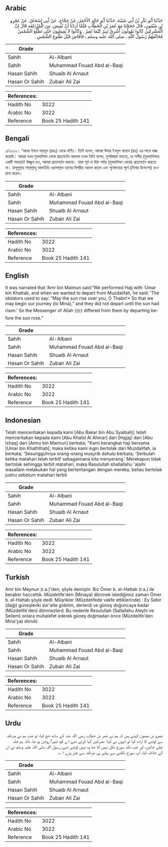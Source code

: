## Arabic


<div dir="rtl" lang="ar" style={{fontSize:'larger',backgroundColor:'#f8f9fa',padding:20}}>
حَدَّثَنَا أَبُو بَكْرِ بْنُ أَبِي شَيْبَةَ، حَدَّثَنَا أَبُو خَالِدٍ الأَحْمَرُ، عَنْ حَجَّاجٍ، عَنْ أَبِي إِسْحَاقَ، عَنْ عَمْرِو بْنِ مَيْمُونٍ، قَالَ حَجَجْنَا مَعَ عُمَرَ بْنِ الْخَطَّابِ فَلَمَّا أَرَدْنَا أَنْ نُفِيضَ، مِنَ الْمُزْدَلِفَةِ قَالَ إِنَّ الْمُشْرِكِينَ كَانُوا يَقُولُونَ أَشْرِقْ ثَبِيرُ كَيْمَا نُغِيرُ ‏.‏ وَكَانُوا لاَ يُفِيضُونَ حَتَّى تَطْلُعَ الشَّمْسُ فَخَالَفَهُمْ رَسُولُ اللَّهِ ـ صلى الله عليه وسلم ـ فَأَفَاضَ قَبْلَ طُلُوعِ الشَّمْسِ ‏.‏
</div>
<div style={{backgroundColor:'#f8f9fa',padding:20, marginBottom: 10}}><table> <thead> <tr> <th>Grade</th> <th></th> </tr> </thead> <tbody> <tr><td>Sahih</td><td>Al-Albani</td></tr><tr><td>Sahih</td><td>Muhammad Fouad Abd al-Baqi</td></tr><tr><td>Hasan Sahih</td><td>Shuaib Al Arnaut</td></tr><tr><td>Hasan Or Sahih</td><td>Zubair Ali Zai</td></tr></tbody></table><table> <thead> <tr> <th>References:</th> <th></th> </tr> </thead> <tbody><tr><td>Hadith No</td><td>3022</td></tr><tr><td>Arabic No</td><td>3022</td></tr><tr><td>Reference</td><td>Book 25 Hadith 141</td></tr></tbody></table></div>

## Bengali


<div dir="ltr" lang="bn" style={{fontSize:'larger',backgroundColor:'#f8f9fa',padding:20}}>
১/৩০২২। ‘আমর ইবনে মায়মুন (রহঃ) থেকে বর্ণিত। তিনি বলেন, আমরা উমার ইবনুল খাত্তাব (রাঃ) এর সাথে হজ্জ করেছি। আমরা যখন মুযদালিফা থেকে প্রত্যাবর্তন করলাম তখন তিনি বলেন, মুশরিকরা বলতো, হে সাবীর (মুযদালিফার একটি পাহাড়)! উজ্জ্বল হও, আমরা প্রত্যাবর্তন করবো। তারা সূর্য না উঠা পর্যন্ত (মুযদালিফা থেকে) প্রত্যাবর্তন করতো না। রাসূলুল্লাহ সাল্লাল্লাহু আলাইহি ওয়াসাল্লাম তাদের বিপরীত আমল করেন এবং সূর্যোদয়ের পূর্বে (মিনার উদ্দেশ্যে) রওয়ানা করেন।
</div>
<div style={{backgroundColor:'#f8f9fa',padding:20, marginBottom: 10}}><table> <thead> <tr> <th>Grade</th> <th></th> </tr> </thead> <tbody> <tr><td>Sahih</td><td>Al-Albani</td></tr><tr><td>Sahih</td><td>Muhammad Fouad Abd al-Baqi</td></tr><tr><td>Hasan Sahih</td><td>Shuaib Al Arnaut</td></tr><tr><td>Hasan Or Sahih</td><td>Zubair Ali Zai</td></tr></tbody></table><table> <thead> <tr> <th>References:</th> <th></th> </tr> </thead> <tbody><tr><td>Hadith No</td><td>3022</td></tr><tr><td>Arabic No</td><td>3022</td></tr><tr><td>Reference</td><td>Book 25 Hadith 141</td></tr></tbody></table></div>

## English


<div dir="ltr" lang="en" style={{fontSize:'larger',backgroundColor:'#f8f9fa',padding:20}}>
It was narrated that ‘Amr bin Maimun said:“We performed Hajj with ‘Umar bin Khattab, and when we wanted to depart from Muzdalifah, he said: ‘The idolators used to say: “May the sun rise over you, O Thabir!* So that we may begin our journey (to Mina),” and they did not depart until the sun had risen.’ So the Messenger of Allah (ﷺ) differed from them by departing before the sun rose.”
</div>
<div style={{backgroundColor:'#f8f9fa',padding:20, marginBottom: 10}}><table> <thead> <tr> <th>Grade</th> <th></th> </tr> </thead> <tbody> <tr><td>Sahih</td><td>Al-Albani</td></tr><tr><td>Sahih</td><td>Muhammad Fouad Abd al-Baqi</td></tr><tr><td>Hasan Sahih</td><td>Shuaib Al Arnaut</td></tr><tr><td>Hasan Or Sahih</td><td>Zubair Ali Zai</td></tr></tbody></table><table> <thead> <tr> <th>References:</th> <th></th> </tr> </thead> <tbody><tr><td>Hadith No</td><td>3022</td></tr><tr><td>Arabic No</td><td>3022</td></tr><tr><td>Reference</td><td>Book 25 Hadith 141</td></tr></tbody></table></div>

## Indonesian


<div dir="ltr" lang="id" style={{fontSize:'larger',backgroundColor:'#f8f9fa',padding:20}}>
Telah menceritakan kepada kami [Abu Bakar bin Abu Syaibah]; telah menceritakan kepada kami [Abu Khalid Al Ahmar] dari [Hajjaj] dari [Abu Ishaq] dari [Amru bin Maimun] berkata; "Kami berangkat haji bersama [Umar bin Khaththab], maka ketika kami ingin bertolak dari Muzdalifah, ia berkata; 'Sesungguhnya orang-orang musyrik dahulu berkata; 'Serbulah ketika matahari telah terbit! sebagaimana kita menyerang.' Merekapun tidak bertolak sehingga terbit matahari, maka Rasulullah shallallahu 'alaihi wasallam melakukan hal yang bertentangan dengan mereka, beliau bertolak justru sebelum matahari terbit
</div>
<div style={{backgroundColor:'#f8f9fa',padding:20, marginBottom: 10}}><table> <thead> <tr> <th>Grade</th> <th></th> </tr> </thead> <tbody> <tr><td>Sahih</td><td>Al-Albani</td></tr><tr><td>Sahih</td><td>Muhammad Fouad Abd al-Baqi</td></tr><tr><td>Hasan Sahih</td><td>Shuaib Al Arnaut</td></tr><tr><td>Hasan Or Sahih</td><td>Zubair Ali Zai</td></tr></tbody></table><table> <thead> <tr> <th>References:</th> <th></th> </tr> </thead> <tbody><tr><td>Hadith No</td><td>3022</td></tr><tr><td>Arabic No</td><td>3022</td></tr><tr><td>Reference</td><td>Book 25 Hadith 141</td></tr></tbody></table></div>

## Turkish


<div dir="ltr" lang="tr" style={{fontSize:'larger',backgroundColor:'#f8f9fa',padding:20}}>
Amr bin Meynun (r.a.)'den; şöyle demiştir: Biz Ömer b. el-Hattab (r.a.) ile beraber haccettik. Müzdelife'den (Minaya) dönmek istediğimiz zaman Ömer b. el-Hattab şöyle dedi: Müşrikler (Müzdelifede vakfe ettiklerinde) : Ey Sebir (dağı) güneşlenki sür'atle gidelim, derlerdi ve güneş doğuncaya kadar (Müzdelife'den) dönmezlerd. Bu nedenle Resulullah (Sallallahu Aleyhi ve Sellem) onlara muhalefet ederek güneş doğmadan önce (Müzdelife'den Mina'ya) döndü
</div>
<div style={{backgroundColor:'#f8f9fa',padding:20, marginBottom: 10}}><table> <thead> <tr> <th>Grade</th> <th></th> </tr> </thead> <tbody> <tr><td>Sahih</td><td>Al-Albani</td></tr><tr><td>Sahih</td><td>Muhammad Fouad Abd al-Baqi</td></tr><tr><td>Hasan Sahih</td><td>Shuaib Al Arnaut</td></tr><tr><td>Hasan Or Sahih</td><td>Zubair Ali Zai</td></tr></tbody></table><table> <thead> <tr> <th>References:</th> <th></th> </tr> </thead> <tbody><tr><td>Hadith No</td><td>3022</td></tr><tr><td>Arabic No</td><td>3022</td></tr><tr><td>Reference</td><td>Book 25 Hadith 141</td></tr></tbody></table></div>

## Urdu


<div dir="rtl" lang="ur" style={{fontSize:'larger',backgroundColor:'#f8f9fa',padding:20}}>
عمرو بن میمون کہتے ہیں کہ ہم نے عمر بن خطاب رضی اللہ عنہ کے ساتھ حج کیا، تو جب ہم نے مزدلفہ سے لوٹنے کا ارادہ کیا تو انہوں نے کہا: مشرکین کہا کرتے تھے: اے کوہ ثبیر! روشن ہو جا، تاکہ ہم جلد چلے جائیں، اور جب تک سورج نکل نہیں آتا تھا وہ نہیں لوٹتے تھے، رسول اللہ صلی اللہ علیہ وسلم نے ان کے خلاف کیا، آپ سورج نکلنے سے پہلے ہی مزدلفہ سے چل پڑے ۱؎۔
</div>
<div style={{backgroundColor:'#f8f9fa',padding:20, marginBottom: 10}}><table> <thead> <tr> <th>Grade</th> <th></th> </tr> </thead> <tbody> <tr><td>Sahih</td><td>Al-Albani</td></tr><tr><td>Sahih</td><td>Muhammad Fouad Abd al-Baqi</td></tr><tr><td>Hasan Sahih</td><td>Shuaib Al Arnaut</td></tr><tr><td>Hasan Or Sahih</td><td>Zubair Ali Zai</td></tr></tbody></table><table> <thead> <tr> <th>References:</th> <th></th> </tr> </thead> <tbody><tr><td>Hadith No</td><td>3022</td></tr><tr><td>Arabic No</td><td>3022</td></tr><tr><td>Reference</td><td>Book 25 Hadith 141</td></tr></tbody></table></div>